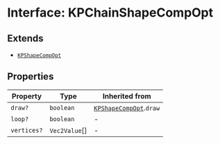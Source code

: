 # Interface: KPChainShapeCompOpt

## Extends

- [`KPShapeCompOpt`](/api/interfaces/KPShapeCompOpt)

## Properties

| Property | Type | Inherited from |
| ------ | ------ | ------ |
| `draw?` | `boolean` | [`KPShapeCompOpt`](/api/interfaces/KPShapeCompOpt).`draw` |
| `loop?` | `boolean` | - |
| `vertices?` | `Vec2Value`[] | - |
